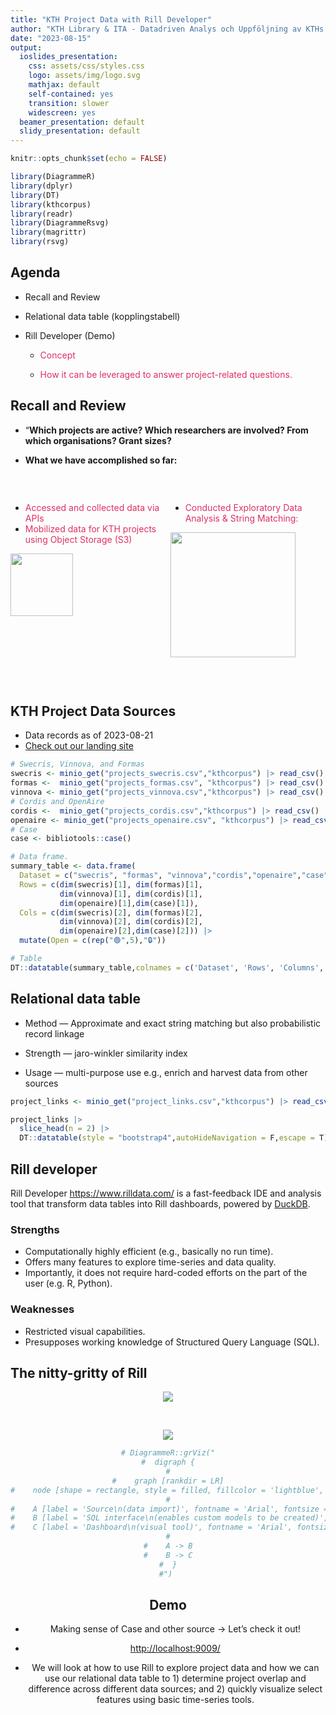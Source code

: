 ```yaml
---
title: "KTH Project Data with Rill Developer"
author: "KTH Library & ITA - Datadriven Analys och Uppföljning av KTHs Forskning"
date: "2023-08-15"
output:
  ioslides_presentation:
    css: assets/css/styles.css
    logo: assets/img/logo.svg
    mathjax: default
    self-contained: yes
    transition: slower
    widescreen: yes
  beamer_presentation: default
  slidy_presentation: default
---
```

  
```r
knitr::opts_chunk$set(echo = FALSE)

library(DiagrammeR)
library(dplyr)
library(DT)
library(kthcorpus)
library(readr)
library(DiagrammeRsvg)
library(magrittr)
library(rsvg)
```

## Agenda

- <span class="grey-header">Recall and Review</span>
- <span class="grey-header">Relational data table (kopplingstabell)</span>
- <span class="grey-header">Rill Developer (Demo)</span>

    - <span class="maroon-text" style="color: #DE3163;">Concept</span>

    - <span class="maroon-text" style="color: #DE3163;">How it can be leveraged to answer project-related questions.</span>

## Recall and Review {.smaller}

- <span class="grey-header">“**Which projects are active? Which researchers are involved? From which organisations? Grant sizes?**</span>

- <span class="grey-header">**What we have accomplished so far:**</span>

</br>

:::: {style="display: flex;"}

::: {}
- <span class="maroon-text centered-text" style="color: #DE3163;">Accessed and collected data via APIs</span>
- <span class="maroon-text centered-text" style="color: #DE3163;">Mobilized data for KTH projects using Object Storage (S3)</span>

![](assets/img/minio-object-storage.png){height=100}
:::

::: {}
- <span class="maroon-text" style="color: #DE3163;">Conducted Exploratory Data Analysis & String Matching:</span>

![](assets/img/dataflow.png){height=200}
:::

::::

</br>

## KTH Project Data Sources

- <span class="grey-header">Data records as of 2023-08-21</span>
- [Check out our landing site](https://bibliometrics.lib.kth.se/RI_sources_KTH.html)

```r
# Swecris, Vinnova, and Formas
swecris <- minio_get("projects_swecris.csv","kthcorpus") |> read_csv()
formas <-  minio_get("projects_formas.csv", "kthcorpus") |> read_csv()
vinnova <- minio_get("projects_vinnova.csv","kthcorpus") |> read_csv()
# Cordis and OpenAire
cordis <-  minio_get("projects_cordis.csv","kthcorpus") |> read_csv()
openaire <- minio_get("projects_openaire.csv", "kthcorpus") |> read_csv()
# Case
case <- bibliotools::case()

# Data frame.
summary_table <- data.frame(
  Dataset = c("swecris", "formas", "vinnova","cordis","openaire","case"),
  Rows = c(dim(swecris)[1], dim(formas)[1],
           dim(vinnova)[1], dim(cordis)[1],
           dim(openaire)[1],dim(case)[1]),
  Cols = c(dim(swecris)[2], dim(formas)[2],
           dim(vinnova)[2], dim(cordis)[2],
           dim(openaire)[2],dim(case)[2])) |> 
  mutate(Open = c(rep("🟢",5),"🔒"))

# Table
DT::datatable(summary_table,colnames = c('Dataset', 'Rows', 'Columns','Open','R Package'))
```

## Relational data table

- Method --- Approximate and exact string matching but also probabilistic record linkage
- Strength --- jaro-winkler similarity index

- Usage --- multi-purpose use e.g., enrich and harvest data from other sources

```r
project_links <- minio_get("project_links.csv","kthcorpus") |> read_csv()

project_links |> 
  slice_head(n = 2) |>
  DT::datatable(style = "bootstrap4",autoHideNavigation = F,escape = T)
```

## Rill developer

<span class="grey-header">Rill Developer <https://www.rilldata.com/> is a fast-feedback IDE and analysis tool that transform data tables into Rill dashboards, powered by [DuckDB](https://duckdb.org/).</span>

### Strengths 

- Computationally highly efficient (e.g., basically no run time).
- Offers many features to explore time-series and data quality.
- Importantly, it does not require hard-coded efforts on the part of the user (e.g. R, Python).

### Weaknesses

- Restricted visual capabilities.
- Presupposes working knowledge of Structured Query Language (SQL).

## The nitty-gritty of Rill

<center>
![](assets/img/rill-logo.png){height=200,width=200}
<center>

</br>

<center>
![](assets/img/rill-concept.png){height=200,width=200}
<center>

```r
# DiagrammeR::grViz("
#  digraph {
#
#    graph [rankdir = LR]
#    node [shape = rectangle, style = filled, fillcolor = 'lightblue', fontname = 'Arial']
#
#    A [label = 'Source\n(data import)', fontname = 'Arial', fontsize = 12]
#    B [label = 'SQL interface\n(enables custom models to be created)', fontname = 'Arial', fontsize = 12]
#    C [label = 'Dashboard\n(visual tool)', fontname = 'Arial', fontsize = 12]
#
#    A -> B
#    B -> C
#  }
#") 
```

## Demo
- <span class="grey-header">Making sense of Case and other source $\rightarrow$ Let's check it out!</span>
- <http://localhost:9009/>

- <span class="grey-header">We will look at how to use Rill to explore project data and how we can use our relational data table to 1) determine project overlap and difference across different data sources; and 2) quickly visualize select features using basic time-series tools.</span>
